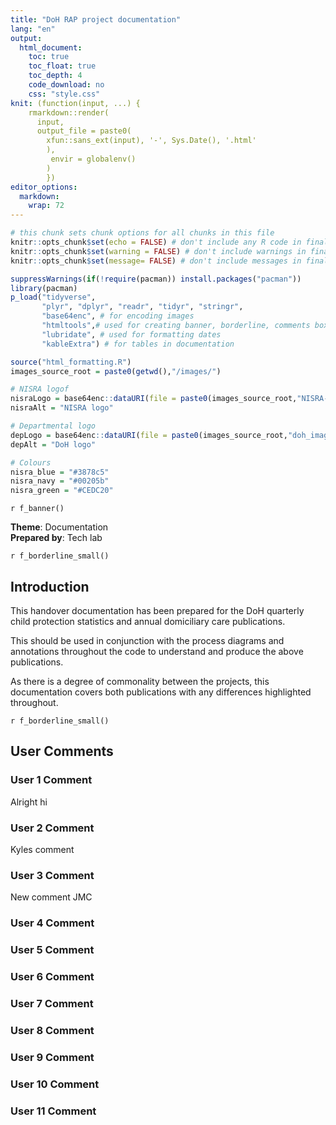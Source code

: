 ```yaml
---
title: "DoH RAP project documentation"
lang: "en"
output:
  html_document:
    toc: true
    toc_float: true
    toc_depth: 4
    code_download: no
    css: "style.css"
knit: (function(input, ...) {
    rmarkdown::render(
      input,
      output_file = paste0(
        xfun::sans_ext(input), '-', Sys.Date(), '.html'
        ),
         envir = globalenv()
        )
        })
editor_options: 
  markdown: 
    wrap: 72
---
```


<!--Tab remove for interactive map and add tabs to table of contents-->

<body onload="tabOrder()">

```r

# this chunk sets chunk options for all chunks in this file
knitr::opts_chunk$set(echo = FALSE) # don't include any R code in final output
knitr::opts_chunk$set(warning = FALSE) # don't include warnings in final output
knitr::opts_chunk$set(message= FALSE) # don't include messages in final output

suppressWarnings(if(!require(pacman)) install.packages("pacman"))
library(pacman)
p_load("tidyverse", 
       "plyr", "dplyr", "readr", "tidyr", "stringr", 
       "base64enc", # for encoding images
       "htmltools",# used for creating banner, borderline, comments boxes and two columns in Key Points
       "lubridate", # used for formatting dates
       "kableExtra") # for tables in documentation

source("html_formatting.R")
images_source_root = paste0(getwd(),"/images/")

# NISRA logof
nisraLogo = base64enc::dataURI(file = paste0(images_source_root,"NISRA-full-name-stacked-white.png"))
nisraAlt = "NISRA logo"

# Departmental logo
depLogo = base64enc::dataURI(file = paste0(images_source_root,"doh_images/DOH-Full-Name-(White).PNG"))
depAlt = "DoH logo"

# Colours 
nisra_blue = "#3878c5"
nisra_navy = "#00205b"
nisra_green = "#CEDC20"

```

`r f_banner()` <!-- calling the banner code -->

<!-- Header section -->

::: header
**Theme**: Documentation <br> **Prepared by**: Tech lab
:::

<!-- Introduction section -->

`r f_borderline_small()` <!-- calling the borderline code -->

## Introduction

This handover documentation has been prepared for the DoH quarterly child protection statistics and annual domiciliary care publications.

This should be used in conjunction with the process diagrams and annotations throughout the code to understand and produce the above publications.

As there is a degree of commonality between the projects, this documentation covers both publications with any differences highlighted throughout.

`r f_borderline_small()`

## User Comments

### User 1 Comment
Alright hi

### User 2 Comment
Kyles comment

### User 3 Comment
New comment JMC

### User 4 Comment


### User 5 Comment


### User 6 Comment


### User 7 Comment


### User 8 Comment


### User 9 Comment


### User 10 Comment


### User 11 Comment

